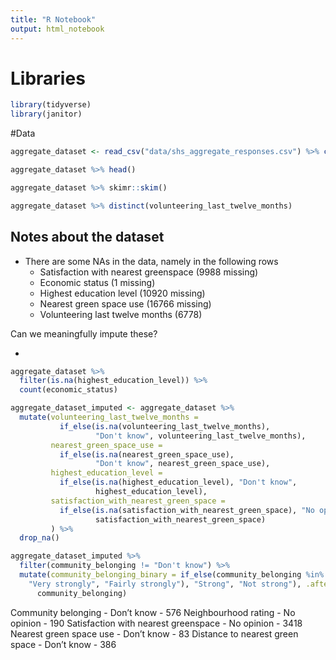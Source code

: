 ```yaml
---
title: "R Notebook"
output: html_notebook
---
```

# Libraries
```r
library(tidyverse)
library(janitor)
```
#Data
```r
aggregate_dataset <- read_csv("data/shs_aggregate_responses.csv") %>% clean_names()
```

```r
aggregate_dataset %>% head()
```

```r
aggregate_dataset %>% skimr::skim()
```

```r
aggregate_dataset %>% distinct(volunteering_last_twelve_months)
```
## Notes about the dataset
- There are some NAs in the data, namely in the following rows
    - Satisfaction with nearest greenspace (9988 missing)
    - Economic status (1 missing)
    - Highest education level (10920 missing)
    - Nearest green space use (16766 missing)
    - Volunteering last twelve months (6778)
    
Can we meaningfully impute these?

- 

```r
aggregate_dataset %>% 
  filter(is.na(highest_education_level)) %>% 
  count(economic_status)
```


```r
aggregate_dataset_imputed <- aggregate_dataset %>% 
  mutate(volunteering_last_twelve_months = 
           if_else(is.na(volunteering_last_twelve_months), 
                   "Don't know", volunteering_last_twelve_months),
         nearest_green_space_use = 
           if_else(is.na(nearest_green_space_use), 
                   "Don't know", nearest_green_space_use),
         highest_education_level = 
           if_else(is.na(highest_education_level), "Don't know",
                   highest_education_level),
         satisfaction_with_nearest_green_space = 
           if_else(is.na(satisfaction_with_nearest_green_space), "No opinion",
                   satisfaction_with_nearest_green_space)
         ) %>% 
  drop_na()
```

```r
aggregate_dataset_imputed %>% 
  filter(community_belonging != "Don't know") %>% 
  mutate(community_belonging_binary = if_else(community_belonging %in% c(
    "Very strongly", "Fairly strongly"), "Strong", "Not strong"), .after = 
      community_belonging) 
```

Community belonging - Don't know - 576
Neighbourhood rating - No opinion - 190
Satisfaction with nearest greenspace - No opinion - 3418
Nearest green space use - Don't know - 83
Distance to nearest green space - Don't know - 386